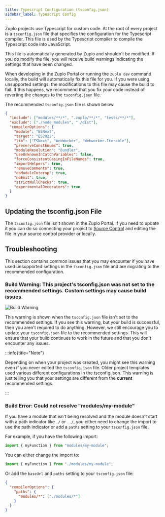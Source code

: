 ```yaml
---
title: Typescript Configuration (tsconfig.json)
sidebar_label: Typescript Config
---
```


Zuplo projects use Typescript for custom code. At the root of every project is a
`tsconfig.json` file that specifies the configuration for the Typescript
compiler. This file is used by the Typescript compiler to compile the Typescript
code into JavaScript.

This file is automatically generated by Zuplo and shouldn't be modified. If you
do modify the file, you will receive build warnings indicating the settings that
have been changed.

When developing in the Zuplo Portal or running the `zuplo dev` command locally,
the build will automatically fix this file for you. If you were using
unsupported settings, the modifications to this file may cause the build to
fail. If this happens, we recommend that you fix your code instead of reverting
the changes to the `tsconfig.json` file.

The recommended `tsconfig.json` file is shown below.

```json
{
  "include": ["modules/**/*", ".zuplo/**/*", "tests/**/*"],
  "exclude": ["./node_modules", "./dist"],
  "compilerOptions": {
    "module": "ESNext",
    "target": "ES2022",
    "lib": ["ESNext", "WebWorker", "Webworker.Iterable"],
    "preserveConstEnums": true,
    "moduleResolution": "Bundler",
    "useUnknownInCatchVariables": false,
    "forceConsistentCasingInFileNames": true,
    "importHelpers": true,
    "removeComments": true,
    "esModuleInterop": true,
    "noEmit": true,
    "strictNullChecks": true,
    "experimentalDecorators": true
  }
}
```

## Updating the tsconfig.json File

The `tsconfig.json` file isn't shown in the Zuplo Portal. If you need to update
it you can do so connecting your project to
[Source Control](./source-control.mdx) and editing the file in your source
control provider or locally.

## Troubleshooting

This section contains common issues that you may encounter if you have used
unsupported settings in the `tsconfig.json` file and are migrating to the
recommended configuration.

### Build Warning: This project's tsconfig.json was not set to the recommended settings. Custom settings may cause build issues.

![Build Warning](../../public/media/tsconfig/image.png)

This warning is shown when the `tsconfig.json` file isn't set to the recommended
settings. If you see this warning, but your build is successful, then you aren't
required to do anything. However, we still encourage you to update your
`tsconfig.json` file to the recommended settings. This will ensure that your
build continues to work in the future and that you don't encounter any issues.

:::info{title="Note"}

Depending on when your project was created, you might see this warning even if
you never edited the `tsconfig.json` file. Older project templates used various
different configurations in the tsconfig.json. This warning is just telling you
that your settings are different from the **current** recommended settings.

:::

### Build Error: Could not resolve "modules/my-module"

If you have a module that isn't being resolved and the module doesn't start with
a path indicator like `./` or `../`, you either need to change the import to use
the path indicator or add a `paths` setting to your `tsconfig.json` file.

For example, if you have the following import:

```typescript
import { myFunction } from "modules/my-module";
```

You can either change the import to:

```typescript
import { myFunction } from "./modules/my-module";
```

Or add the `baseUrl` and `paths` setting to your `tsconfig.json` file:

```json
{
  "compilerOptions": {
    "paths": {
      "modules/*": ["./modules/*"]
    }
  }
}
```
